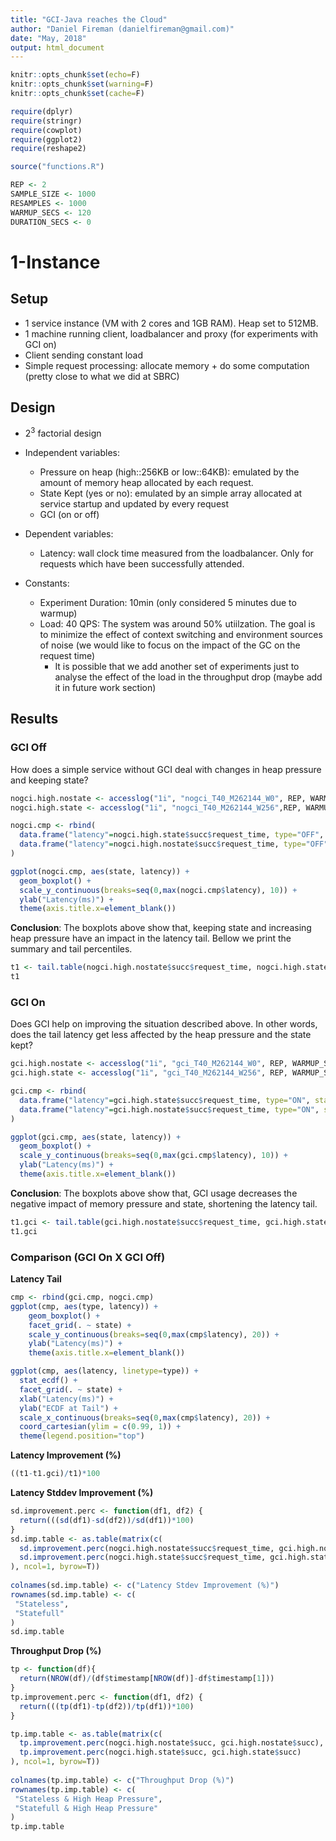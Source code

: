 ```yaml
---
title: "GCI-Java reaches the Cloud"
author: "Daniel Fireman (danielfireman@gmail.com)"
date: "May, 2018"
output: html_document
---
```


```r
knitr::opts_chunk$set(echo=F)
knitr::opts_chunk$set(warning=F)
knitr::opts_chunk$set(cache=F)

require(dplyr)
require(stringr)
require(cowplot)
require(ggplot2)
require(reshape2)

source("functions.R")

REP <- 2
SAMPLE_SIZE <- 1000
RESAMPLES <- 1000
WARMUP_SECS <- 120
DURATION_SECS <- 0
```

# 1-Instance

## Setup

* 1 service instance (VM with 2 cores and 1GB RAM). Heap set to 512MB.
* 1 machine running client, loadbalancer and proxy (for experiments with GCI on)
* Client sending constant load
* Simple request processing: allocate memory + do some computation (pretty close to what we did at SBRC)


## Design

*  $2^{3}$ factorial design

* Independent variables:
     * Pressure on heap (high::256KB or low::64KB): emulated by the amount of memory heap allocated by each request.
     * State Kept (yes or no): emulated by an simple array allocated at service startup and updated by every request
     * GCI (on or off)

* Dependent variables:
     * Latency: wall clock time measured from the loadbalancer. Only for requests which have been successfully attended.
     
* Constants:
     * Experiment Duration: 10min (only considered 5 minutes due to warmup)
     * Load: 40 QPS: The system was around 50% utiilzation. The goal is to minimize the effect of context switching and environment sources of noise (we would like to focus on the impact of the GC on the request time)
          * It is possible that we add another set of experiments just to analyse the effect of the load
          in the throughput drop (maybe add it in future work section)

## Results

### GCI Off

How does a simple service without GCI deal with changes in heap pressure and 
keeping state?

```r
nogci.high.nostate <- accesslog("1i", "nogci_T40_M262144_W0", REP, WARMUP_SECS, DURATION_SECS)
nogci.high.state <- accesslog("1i", "nogci_T40_M262144_W256",REP, WARMUP_SECS, DURATION_SECS)
```

```r
nogci.cmp <- rbind(
  data.frame("latency"=nogci.high.state$succ$request_time, type="OFF", state="Stateful", mem="High HP"),
  data.frame("latency"=nogci.high.nostate$succ$request_time, type="OFF", state="Stateless", mem="High HP")
)

ggplot(nogci.cmp, aes(state, latency)) +
  geom_boxplot() +
  scale_y_continuous(breaks=seq(0,max(nogci.cmp$latency), 10)) +
  ylab("Latency(ms)") +
  theme(axis.title.x=element_blank()) 
```

**Conclusion**: The boxplots above show that, keeping state and increasing heap pressure
have an impact in the latency tail. Bellow we print the summary and tail percentiles.

```r
t1 <- tail.table(nogci.high.nostate$succ$request_time, nogci.high.state$succ$request_time)
t1
```

### GCI On

Does GCI help on improving the situation described above. In other words, does the
tail latency get less affected by the heap pressure and the state kept?

```r
gci.high.nostate <- accesslog("1i", "gci_T40_M262144_W0", REP, WARMUP_SECS, DURATION_SECS)
gci.high.state <- accesslog("1i", "gci_T40_M262144_W256", REP, WARMUP_SECS, DURATION_SECS)
```

```r
gci.cmp <- rbind(
  data.frame("latency"=gci.high.state$succ$request_time, type="ON", state="Stateful", mem="High HP"),
  data.frame("latency"=gci.high.nostate$succ$request_time, type="ON", state="Stateless", mem="High HP")
)

ggplot(gci.cmp, aes(state, latency)) +
  geom_boxplot() +
  scale_y_continuous(breaks=seq(0,max(gci.cmp$latency), 10)) +
  ylab("Latency(ms)") +
  theme(axis.title.x=element_blank()) 
```

**Conclusion**: The boxplots above show that, GCI usage decreases the negative
impact of memory pressure and state, shortening the latency tail.

```r
t1.gci <- tail.table(gci.high.nostate$succ$request_time, gci.high.state$succ$request_time)
t1.gci
```

### Comparison (GCI On X GCI Off)

**Latency Tail**

```r
cmp <- rbind(gci.cmp, nogci.cmp)
ggplot(cmp, aes(type, latency)) +
    geom_boxplot() +
    facet_grid(. ~ state) +
    scale_y_continuous(breaks=seq(0,max(cmp$latency), 20)) +
    ylab("Latency(ms)") +
    theme(axis.title.x=element_blank())

ggplot(cmp, aes(latency, linetype=type)) +
  stat_ecdf() +
  facet_grid(. ~ state) +
  xlab("Latency(ms)") +
  ylab("ECDF at Tail") +
  scale_x_continuous(breaks=seq(0,max(cmp$latency), 20)) +
  coord_cartesian(ylim = c(0.99, 1)) +
  theme(legend.position="top")
```

**Latency Improvement (%)**

```r
((t1-t1.gci)/t1)*100
```

**Latency Stddev Improvement (%)**

```r
sd.improvement.perc <- function(df1, df2) {
  return(((sd(df1)-sd(df2))/sd(df1))*100)
}
sd.imp.table <- as.table(matrix(c(
  sd.improvement.perc(nogci.high.nostate$succ$request_time, gci.high.nostate$succ$request_time),
  sd.improvement.perc(nogci.high.state$succ$request_time, gci.high.state$succ$request_time)
), ncol=1, byrow=T))
  
colnames(sd.imp.table) <- c("Latency Stdev Improvement (%)")
rownames(sd.imp.table) <- c(
 "Stateless",
 "Statefull"
)
sd.imp.table
```

**Throughput Drop (%)**

```r
tp <- function(df){
  return(NROW(df)/(df$timestamp[NROW(df)]-df$timestamp[1]))
}
tp.improvement.perc <- function(df1, df2) {
  return(((tp(df1)-tp(df2))/tp(df1))*100)
}

tp.imp.table <- as.table(matrix(c(
  tp.improvement.perc(nogci.high.nostate$succ, gci.high.nostate$succ),
  tp.improvement.perc(nogci.high.state$succ, gci.high.state$succ)
), ncol=1, byrow=T))
  
colnames(tp.imp.table) <- c("Throughput Drop (%)")
rownames(tp.imp.table) <- c(
 "Stateless & High Heap Pressure",
 "Statefull & High Heap Pressure"
)
tp.imp.table
```

<!-- ```{r} -->
<!-- b <- boxcox(latency~as.factor(state)*as.factor(mem),data=cmp %>% filter(type=="ON"),lambda = seq(-10,10,0.1) ) -->
<!-- lambda <- b$x # lambda values -->

<!-- lik <- b$y # log likelihood values for SSE -->

<!-- bc <- cbind(lambda, lik) # combine lambda and lik -->

<!-- sorted_bc <- bc[order(-lik),] # values are sorted to identify the lambda value for the maximum log likelihood for obtaining minimum SSE -->

<!-- head(sorted_bc, n = 10) -->

<!-- f1 <- lm(latency^(-1.1) ~ as.factor(state)*as.factor(mem),data=cmp %>% filter(type=="ON")) -->
<!-- plot(f1$fitted.values,  rstandard(f1)) -->
<!-- plot(f1, 2) -->

<!-- hist(f1$residuals) -->

<!-- qqPlot(rstandard(f1)) -->

<!-- kurtosis(f1$residuals)  -->
<!-- skewness(f1$residuals)  -->

<!-- hist(gci.high.nostate$succ$request_time^(-1.1)) -->
<!-- ``` -->
<!-- ```{r} -->
<!-- aov.cmp = aov(latency~as.factor(state)*as.factor(mem),data=cmp %>% filter(type=="ON")) -->
<!-- summary(aov.cmp) -->

<!-- cmp %>% filter(type=="ON" & state=="Stateless") -->

<!-- model = lm(latency~as.factor(state)+as.factor(mem),data=cmp %>% filter(type=="OFF")) -->
<!-- summary(model) -->

<!-- model = lm(latency~as.factor(state)+as.factor(mem),data=cmp %>% filter(type=="ON")) -->
<!-- summary(model) -->
<!-- Anova(model,  type = "II") -->

<!-- aov.cmp = aov(latency~as.factor(state)*as.factor(mem),data=cmp %>% filter(type=="OFF")) -->
<!-- summary(aov.cmp) -->
<!-- ``` -->

<!-- ### Evaluating effect of factors -->


<!-- **ANOVA** -->

<!-- Tl;DR; We can not reliably use ANOVA to evaluate significance of the factors. -->

<!-- ```{r} -->
<!-- aov.cmp = aov(latency~type*state*mem,data=cmp) -->
<!-- plot(aov.cmp, 1) -->
<!-- leveneTest(latency~type*state*mem,data=cmp) -->
<!-- ``` -->

<!-- From the chart and tests above we can see that either values do not follow the fit line and the p-value less than the significance level of 0.05. This means that there is evidence to suggest that the variance across groups is statistically significantly different. Therefore, we can not assume the homogeneity of variances in the different treatment groups, which is a requirement for running ANOVA. -->

<!-- ```{r} -->
<!-- plot(aov.cmp, 2) -->
<!-- aov_residuals <- residuals(object = aov.cmp) -->
<!-- shapiro.test(x = sample(aov_residuals, 5000) ) -->
<!-- ``` -->

<!-- The data is also non-normal, as suggested by the Normal-QQ plot and supported by the -->
<!-- Shapiro-Wilk test on the ANOVA residuals (W=0.2216, p<2e-16). -->








<!-- ```{r} -->
<!-- al1.exp.gci.warm <- accesslog("1i", "gci_T50_M65536_W0", 1, WARMUP_SECS) -->
<!-- #al1.exp.gci.warm <- accesslog("1i", "gci_T50_M262144_W256", 1, WARMUP_SECS, DURATION_SECS) -->
<!-- al1.exp.gci <- filter(al1.exp.gci.warm, status == 200) -->

<!-- print(paste("Number of succeeded requests (GCI ON): ", NROW(al1.exp.gci) , "(", (NROW(al1.exp.gci)/NROW(al1.exp.gci.warm))*100,"%)")) -->
<!-- print(paste("IQR (GCI ON): ", IQR(al1.exp.gci$request_time))) -->
<!-- print(paste("STDDEV (GCI ON): ",  sd((al1.exp.gci$request_time)))) -->
<!-- print(paste("MAX THROUGHPUT (GCI ON): ", NROW(al1.exp.gci)/(al1.exp.gci$timestamp[NROW(al1.exp.gci)]-al1.exp.gci$timestamp[1]))) -->
<!-- summary(al1.exp.gci$request_time) -->
<!-- quantile (al1.exp.gci$request_time, c(0.9,0.99,0.999,0.9999,0.99999)) -->

<!-- failed.requests.gci <- filter(al1.exp.gci.warm, status == 503) -->
<!-- print(paste("Number of failed requests (GCI ON): ", NROW(failed.requests.gci), "(", (NROW(failed.requests.gci)/NROW(al1.exp.gci.warm))*100, "% )")) -->
<!-- if (NROW(failed.requests.gci) > 0) { -->
<!--   summary(failed.requests.gci$request_time) -->
<!--   hist(failed.requests.gci$request_time) -->
<!-- } -->

<!-- hist(al1.exp.gci$request_time) -->

<!-- ggplot() + -->
<!--   geom_point(data = al1.exp.gci, aes(x = timestamp, y = request_time))+ -->
<!--   scale_x_continuous(breaks=seq(0,max(al1.exp.gci$timestamp),20)) + -->
<!--   ylab("Latência (ms)") + -->
<!--   xlab("Andamento do experimento (s)") -->

<!-- ggplot() + -->
<!--   geom_line(data = q.plot.data(al1.exp.gci), aes(x = ts, y = value, color = func))+ -->
<!--   scale_x_continuous(breaks=seq(0,max(al1.exp.gci$timestamp),5)) + -->
<!--   ylab("Latência (ms)") + -->
<!--   xlab("Andamento do experimento (s)") -->

<!-- cpu <- read.csv("1i/cpu_gci_T50_M65536_W0_0_1.csv") -->
<!-- ggplot() + -->
<!--   geom_point(data = cpu, aes(x = ts, y = load/2))+ -->
<!--   ylab("Carga CPU (%)") + -->
<!--   xlab("Andamento do experimento (s)") -->
<!-- ``` -->
<!-- ```{r} -->
<!-- #al1.exp.nogci.warm <- accesslog("1i", "nogci_T100_M65536_W1024", 1 , WARMUP_SECS) -->
<!-- al1.exp.nogci.warm <- accesslog("1i", "nogci_T50_M262144_W256", 1 , WARMUP_SECS, DURATION_SECS) -->
<!-- al1.exp.nogci <- filter(al1.exp.nogci.warm, status == 200) -->
<!-- print(paste("Number of succeeded requests (GCI OFF): ", NROW(al1.exp.nogci))) -->
<!-- print(paste("IQR (GCI OFF): ", IQR(al1.exp.nogci$request_time))) -->
<!-- print(paste("STDDEV (GCI OFF): ",  sd((al1.exp.nogci$request_time)))) -->
<!-- print(paste("MAX THROUGHPUT (GCI OFF): ", NROW(al1.exp.nogci)/(al1.exp.nogci$timestamp[NROW(al1.exp.nogci)]-al1.exp.nogci$timestamp[1]))) -->
<!-- print(paste("NUM 99.99 (GCI OFF): ",  NROW(al1.exp.nogci)*0.001)) -->
<!-- print(paste("NUM 99.999 (GCI OFF): ",  NROW(al1.exp.nogci)*0.0001)) -->
<!-- summary(al1.exp.nogci$request_time) -->
<!-- quantile (al1.exp.nogci$request_time, c(0.9,0.99,0.999,0.9999,0.99999)) -->

<!-- hist(al1.exp.nogci$request_time) -->

<!-- failed.requests.gci <- filter(al1.exp.nogci.warm, status == 503) -->
<!-- print(paste("Number of failed requests (GCI ON): ", NROW(failed.requests.gci), "(", (NROW(failed.requests.gci)/NROW(al1.exp.nogci.warm))*100, "% )")) -->
<!-- if (NROW(failed.requests.gci) > 0) { -->
<!--   summary(failed.requests.nogci$request_time) -->
<!--   hist(failed.requests.nogci$request_time) -->
<!-- } -->

<!-- ggplot() + -->
<!--   geom_point(data = al1.exp.nogci, aes(x = timestamp, y = request_time))+ -->
<!--   scale_x_continuous(breaks=seq(0, max(al1.exp.nogci$timestamp),5)) + -->
<!--   ylab("Latência (ms)") + -->
<!--   xlab("Andamento do experimento (s)") -->

<!-- ggplot() + -->
<!--   geom_line(data = q.plot.data(al1.exp.nogci), aes(x = ts, y = value, color = func))+ -->
<!--   ylab("Latência (ms)") + -->
<!--   xlab("Andamento do experimento (s)") -->

<!-- cpu <- read.csv("1i/cpu_nogci_T50_M262144_W0_0_1.csv") -->
<!-- ggplot() + -->
<!--   geom_point(data = cpu, aes(x = ts, y = load/2))+ -->
<!--   ylab("Carga CPU (%)") + -->
<!--   xlab("Andamento do experimento (s)") -->
<!-- ``` -->

<!-- ```{r, fig.asp=0.5, fig.align="center"} -->
<!-- #a1 <- al1.exp.gci %>% filter(request_time >= quantile(al1.exp.gci$request_time, 0.99)) -->
<!-- #a2 <- al1.exp.nogci %>% filter(request_time >= quantile(al1.exp.nogci$request_time, 0.99)) -->
<!-- al1.cmp <- rbind( -->
<!--   data.frame("latency"=al1.exp.gci$request_time, type="ON"), -->
<!--   data.frame("latency"=al1.exp.nogci$request_time, type="OFF")) -->


<!-- grid.arrange( -->
<!--   ggplot(al1.cmp, aes(type, latency)) + -->
<!--     geom_boxplot() + -->
<!--     ggtitle("Summary") + -->
<!--     scale_y_continuous(breaks=seq(0,max(al1.cmp$latency), 20)) + -->
<!--     ylab("Latency(ms)") + -->
<!--     xlab("GCI"), -->
<!--    ggplot(al1.cmp, aes(latency, linetype=type)) + -->
<!--     stat_ecdf() + -->
<!--     ggtitle("ECDF") + -->
<!--     xlab("Latency(ms)") + -->
<!--     ylab("ECDF") + -->
<!--     scale_x_continuous(breaks=seq(0,max(al1.cmp$latency), 20)) + -->
<!--     coord_cartesian(ylim = c(0.99, 1)) + -->
<!--     theme(legend.position="top"), -->
<!--   ncol=2) -->
<!-- ``` -->
<!-- ```{r, fig.asp=0.5, fig.align="center"} -->
<!-- #If you don't trim the library, your computer could die trying to resample. -->
<!-- al1.cmp <- rbind( -->
<!--   data.frame("latency"=sample(al1.exp.gci$request_time, SAMPLE_SIZE), type="ON"), -->
<!--   data.frame("latency"=sample(al1.exp.nogci$request_time, SAMPLE_SIZE), type="OFF")) -->


<!-- grid.arrange( -->
<!--   ggplot(al1.cmp, aes(type, latency)) + -->
<!--     stat_summary(fun.y=median, geom="point", shape=23, size=2) + -->
<!--     stat_summary(fun.data=ci.median, geom="errorbar", width=0.05) + -->
<!--     ggtitle("Median") + -->
<!--     ylab("Latency(ms)") + -->
<!--     xlab("GCI"), -->
<!--   ggplot(al1.cmp, aes(type, latency)) + -->
<!--     stat_summary(fun.y=p99, geom="point", shape=23, size=2) + -->
<!--     stat_summary(fun.data=ci.p99, geom="errorbar", width=0.05) + -->
<!--     ggtitle("99 Percentile") + -->
<!--     ylab("Latency(ms)") + -->
<!--     xlab("GCI"), -->
<!--   ggplot(al1.cmp, aes(type, latency)) + -->
<!--     stat_summary(fun.y=p999, geom="point", shape=23, size=2) + -->
<!--     stat_summary(fun.data=ci.p999, geom="errorbar", width=0.05) + -->
<!--     ggtitle("99.9 Percentile") + -->
<!--     ylab("Latency(ms)") + -->
<!--     xlab("GCI"), -->
<!--   ggplot(al1.cmp, aes(type, latency)) + -->
<!--     stat_summary(fun.y=p9999, geom="point", shape=23, size=2) + -->
<!--     stat_summary(fun.data=ci.p9999, geom="errorbar", width=0.05) + -->
<!--     ggtitle("99.99 Percentile") + -->
<!--     ylab("Latency(ms)") + -->
<!--     xlab("GCI"), -->
<!--   ggplot(al1.cmp, aes(type, latency)) + -->
<!--     stat_summary(fun.y=p99999, geom="point", shape=23, size=2) + -->
<!--     stat_summary(fun.data=ci.p99999, geom="errorbar", width=0.05) + -->
<!--     ggtitle("99.999 Percentile") + -->
<!--     ylab("Latency(ms)") + -->
<!--     xlab("Type"), -->
<!--   ncol=3, -->
<!--   nrow=2) -->
<!-- ``` -->
